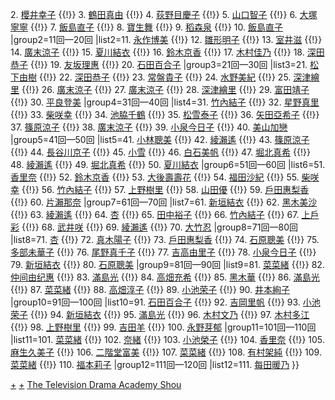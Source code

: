 <noinclude>{{noteTA
| G1=JP Show
}}</noinclude>{{Navbox
|name=日劇學院賞最佳女配角
|title=[[日劇學院賞|<span style="color: #dd8">日劇學院賞</span>]]最佳女配角
|basestyle=background-color:#B22222;color:#dd8
|group1=1回—10回
|list1=1. [[鈴木杏樹]] {{!}} 2. [[櫻井幸子]] {{!}} 3. [[鶴田真由]] {{!}} 4. [[荻野目慶子]] {{!}} 5. [[山口智子]] {{!}} 6. [[大塚寧寧]] {{!}} 7. [[飯島直子]] {{!}} 8. [[寶生舞]] {{!}} 9. [[稻森泉]] {{!}} 10. [[飯島直子]]
|group2=11回—20回
|list2=11. [[永作博美]] {{!}} 12. [[雛形明子]] {{!}} 13. [[室井滋]] {{!}} 14. [[廣末涼子]] {{!}} 15. [[夏川結衣]] {{!}} 16. [[鈴木京香]] {{!}} 17. [[木村佳乃]] {{!}} 18. [[深田恭子]] {{!}} 19. [[友坂理惠]] {{!}} 20. [[石田百合子]]
|group3=21回—30回
|list3=21. [[松下由樹]] {{!}} 22. [[深田恭子]] {{!}} 23. [[常盤貴子]] {{!}} 24. [[水野美紀]] {{!}} 25. [[深津繪里]] {{!}} 26. [[廣末涼子]] {{!}} 27. [[廣末涼子]] {{!}} 28. [[深津繪里]] {{!}} 29. [[富田靖子]] {{!}} 30. [[平良登美]]
|group4=31回—40回
|list4=31. [[竹內結子]] {{!}} 32. [[星野真里]] {{!}} 33. [[柴咲幸]] {{!}} 34. [[池脇千鶴]] {{!}} 35. [[松雪泰子]] {{!}} 36. [[矢田亞希子]] {{!}} 37. [[篠原涼子]] {{!}} 38. [[廣末涼子]] {{!}} 39. [[小泉今日子]] {{!}} 40. [[美山加戀]]
|group5=41回—50回
|list5=41. [[小林聰美]] {{!}} 42. [[綾瀨遙]] {{!}} 43. [[篠原涼子]] {{!}} 44. [[長谷川京子]] {{!}} 45. [[小雪 (日本演員)|小雪]] {{!}} 46. [[白石美帆]] {{!}} 47. [[堀北真希]] {{!}} 48. [[綾瀨遙]] {{!}} 49. [[堀北真希]] {{!}} 50. [[夏川結衣]]
|group6=51回—60回
|list6=51. [[香里奈]] {{!}} 52. [[鈴木京香]] {{!}} 53. [[大後壽壽花]] {{!}} 54. [[福田沙纪|福田沙紀]] {{!}} 55. [[柴咲幸]] {{!}} 56. [[竹內結子]] {{!}} 57. [[上野樹里]] {{!}} 58. [[山田優]] {{!}} 59. [[戶田惠梨香]] {{!}} 60. [[片瀨那奈]]
|group7=61回—70回
|list7=61. [[新垣結衣]] {{!}} 62. [[黑木美沙]] {{!}} 63. [[綾瀨遙]] {{!}} 64. [[杏 (演員)|杏]] {{!}} 65. [[田中裕子]] {{!}} 66. [[竹內結子]] {{!}} 67. [[上戶彩]] {{!}} 68. [[武井咲]] {{!}} 69. [[綾瀨遙]] {{!}} 70. [[大竹忍]]
|group8=71回—80回
|list8=71. [[杏 (演員)|杏]] {{!}} 72. [[真木陽子]] {{!}} 73. [[戶田惠梨香]] {{!}} 74. [[石原聰美]] {{!}} 75. [[多部未華子]] {{!}} 76. [[尾野真千子]] {{!}} 77. [[吉高由里子]] {{!}} 78. [[小泉今日子]] {{!}} 79. [[新垣結衣]] {{!}} 80. [[石原聰美]]
|group9=81回—90回
|list9=81. [[菜菜緒]] {{!}} 82. [[仲间由纪惠]] {{!}} 83. [[滿島光]] {{!}} 84. [[高畑充希]] {{!}} 85. [[黑木華]] {{!}} 86. [[滿島光]] {{!}} 87. [[菜菜緒]] {{!}} 88. [[高畑淳子]] {{!}} 89. [[小池荣子]] {{!}} 90. [[井本絢子]]
|group10=91回—100回
|list10=91. [[石田百合子]] {{!}} 92. [[吉岡里帆]] {{!}} 93. [[小池荣子]] {{!}} 94. [[新垣結衣]] {{!}} 95. [[滿島光]] {{!}} 96. [[木村文乃]] {{!}} 97. [[木村多江]] {{!}} 98. [[上野樹里]] {{!}} 99. [[吉田羊]] {{!}} 100. [[永野芽郁]]
|group11=101回—110回
|list11=101. [[菜菜緒]] {{!}} 102. [[奈緒]] {{!}} 103. [[小池榮子]] {{!}} 104. [[香里奈]] {{!}} 105. [[麻生久美子]] {{!}} 106. [[二階堂富美]] {{!}} 107. [[菜菜緒]] {{!}} 108. [[有村架純]] {{!}} 109. [[菜菜緒]] {{!}} 110. [[福本莉子]]   
|group12=111回—120回
|list12=111. [[每田暖乃]]
}}<noinclude>
{{collapsible option}}
[[Category:日劇學院賞|+]]
[[Category:日劇學院賞最佳女配角得主|+]]
[[Category:日本電視獎項模板|The Television Drama Academy Shou]]
</noinclude>